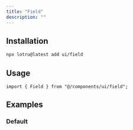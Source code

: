 ```yaml
---
title: "Field"
description: ""
---
```


<ComponentPreview id="examples/field-01" />

## Installation

```bash
npx lotru@latest add ui/field
```

## Usage

```tsx
import { Field } from "@/components/ui/field";
```

## Examples

### Default

<ComponentPreview id="examples/field-01" />
